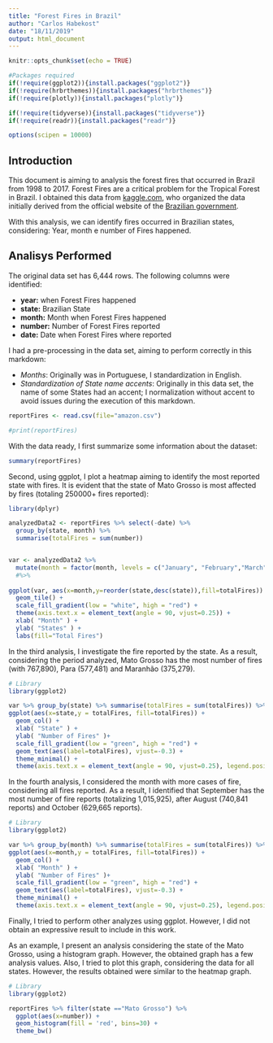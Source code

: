 ```yaml
---
title: "Forest Fires in Brazil"
author: "Carlos Habekost"
date: "18/11/2019"
output: html_document
---
```


```r
knitr::opts_chunk$set(echo = TRUE)
```


```r

#Packages required
if(!require(ggplot2)){install.packages("ggplot2")}
if(!require(hrbrthemes)){install.packages("hrbrthemes")}
if(!require(plotly)){install.packages("plotly")}

if(!require(tidyverse)){install.packages("tidyverse")}
if(!require(readr)){install.packages("readr")}

options(scipen = 10000)

```

## Introduction

This document is aiming to analysis the forest fires that occurred in Brazil from 1998 to 2017. Forest Fires are a critical problem for the Tropical Forest in Brazil. I obtained this data from [kaggle.com](https://www.kaggle.com/gustavomodelli/forest-fires-in-brazil), who organized the data initially derived from the official website of the [Brazilian government](http://dados.gov.br/dataset/sistema-nacional-de-informacoes-florestais-snif).

With this analysis, we can identify fires occurred in Brazilian states, considering: Year, month e number of Fires happened.

## Analisys Performed

The original data set has 6,444 rows. The following columns were identified:

- **year:** when Forest Fires happened
- **state:** Brazilian State
- **month:** Month when Forest Fires happened
- **number:** Number of Forest Fires reported
- **date:** Date when Forest Fires where reported

I had a pre-processing in the data set, aiming to perform correctly in this markdown:

- *Months*: Originally was in Portuguese, I standardization in English.
- *Standardization of State name accents*: Originally in this data set, the name of some States had an accent; I normalization without accent to avoid issues during the execution of this markdown.

```r
reportFires <- read.csv(file="amazon.csv")

#print(reportFires)
```

With the data ready, I first summarize some information about the dataset:

```r
summary(reportFires)
```

Second, using ggplot, I plot a heatmap aiming to identify the most reported state with fires. It is evident that the state of Mato Grosso is most affected by fires (totaling 250000+ fires reported):

```r
library(dplyr)

analyzedData2 <- reportFires %>% select(-date) %>%
  group_by(state, month) %>%
  summarise(totalFires = sum(number))


var <- analyzedData2 %>%
  mutate(month = factor(month, levels = c("January", "February","March", "April", "May", "June", "July", "August", "September", "October", "November", "December"))) 
  #%>%
  
ggplot(var, aes(x=month,y=reorder(state,desc(state)),fill=totalFires)) + 
  geom_tile() +
  scale_fill_gradient(low = "white", high = "red") +
  theme(axis.text.x = element_text(angle = 90, vjust=0.25)) +
  xlab( "Month" ) +
  ylab( "States" ) +
  labs(fill="Total Fires")

```

In the third analysis, I investigate the fire reported by the state. As a result, considering the period analyzed, Mato Grosso has the most number of fires (with 767,890), Para (577,481) and Maranhão (375,279).

```r
# Library
library(ggplot2)

var %>% group_by(state) %>% summarise(totalFires = sum(totalFires)) %>%
ggplot(aes(x=state,y = totalFires, fill=totalFires)) +
  geom_col() +
  xlab( "State" ) +
  ylab( "Number of Fires" )+
  scale_fill_gradient(low = "green", high = "red") +
  geom_text(aes(label=totalFires), vjust=-0.3) +
  theme_minimal() +
  theme(axis.text.x = element_text(angle = 90, vjust=0.25), legend.position = "none")

```


In the fourth analysis, I considered the month with more cases of fire, considering all fires reported. As a result, I identified that September has the most number of fire reports (totalizing 1,015,925), after August (740,841 reports) and October (629,665 reports).


```r
# Library
library(ggplot2)

var %>% group_by(month) %>% summarise(totalFires = sum(totalFires)) %>%
ggplot(aes(x=month,y = totalFires, fill=totalFires)) +
  geom_col() +
  xlab( "Month" ) +
  ylab( "Number of Fires" )+
  scale_fill_gradient(low = "green", high = "red") +
  geom_text(aes(label=totalFires), vjust=-0.3) +
  theme_minimal() +
  theme(axis.text.x = element_text(angle = 90, vjust=0.25), legend.position = "none")

```

Finally, I tried to perform other analyzes using ggplot. However, I did not obtain an expressive result to include in this work. 

As an example, I present an analysis considering the state of the Mato Grosso, using a histogram graph. However, the obtained graph has a few analysis values. Also, I tried to plot this graph, considering the data for all states. However, the results obtained were similar to the heatmap graph.

```r
# Library
library(ggplot2)

reportFires %>% filter(state =="Mato Grosso") %>%
  ggplot(aes(x=number)) +
  geom_histogram(fill = 'red', bins=30) +
  theme_bw()
```




